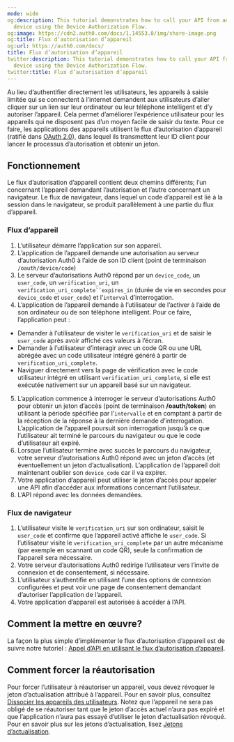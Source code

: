 ```yaml
---
mode: wide
og:description: This tutorial demonstrates how to call your API from an input-constrained
  device using the Device Authorization Flow.
og:image: https://cdn2.auth0.com/docs/1.14553.0/img/share-image.png
og:title: Flux d’autorisation d’appareil
og:url: https://auth0.com/docs/
title: Flux d’autorisation d’appareil
twitter:description: This tutorial demonstrates how to call your API from an input-constrained
  device using the Device Authorization Flow.
twitter:title: Flux d’autorisation d’appareil
---
```


Au lieu d’authentifier directement les utilisateurs, les appareils à saisie limitée qui se connectent à l’internet demandent aux utilisateurs d’aller cliquer sur un lien sur leur ordinateur ou leur téléphone intelligent et d’y autoriser l’appareil. Cela permet d’améliorer l’expérience utilisateur pour les appareils qui ne disposent pas d’un moyen facile de saisir du texte. Pour ce faire, les applications des appareils utilisent le flux d’autorisation d’appareil (ratifié dans [OAuth 2.0](https://tools.ietf.org/html/rfc8628)), dans lequel ils transmettent leur ID client pour lancer le processus d’autorisation et obtenir un jeton.

## Fonctionnement

Le flux d’autorisation d’appareil contient deux chemins différents; l’un concernant l’appareil demandant l’autorisation et l’autre concernant un navigateur. Le flux de navigateur, dans lequel un code d’appareil est lié à la session dans le navigateur, se produit parallèlement à une partie du flux d’appareil.

### Flux d’appareil

1. L’utilisateur démarre l’application sur son appareil.
2. L’application de l’appareil demande une autorisation au serveur d’autorisation Auth0 à l’aide de son ID client (point de terminaison `/oauth/device/code`)
3. Le serveur d’autorisations Auth0 répond par un `device_code`, un `user_code`, un `verification_uri`, un `verification_uri_complete``expires_in` (durée de vie en secondes pour `device_code` et `user_code`) et l’`interval` d’interrogation.
4. L’application de l’appareil demande à l’utilisateur de l’activer à l’aide de son ordinateur ou de son téléphone intelligent. Pour ce faire, l’application peut :

* Demander à l’utilisateur de visiter le `verification_uri` et de saisir le `user_code` après avoir affiché ces valeurs à l’écran.
* Demander à l’utilisateur d’interagir avec un code QR ou une URL abrégée avec un code utilisateur intégré généré à partir de `verification_uri_complete`.
* Naviguer directement vers la page de vérification avec le code utilisateur intégré en utilisant `verification_uri_complete`, si elle est exécutée nativement sur un appareil basé sur un navigateur.
5. L’application commence à interroger le serveur d’autorisations Auth0 pour obtenir un jeton d’accès (point de terminaison **/oauth/token**) en utilisant la période spécifiée par l’`intervalle` et en comptant à partir de la réception de la réponse à la dernière demande d’interrogation. L’application de l’appareil poursuit son interrogation jusqu’à ce que l’utilisateur ait terminé le parcours du navigateur ou que le code d’utilisateur ait expiré.
6. Lorsque l’utilisateur termine avec succès le parcours du navigateur, votre serveur d’autorisations Auth0 répond avec un jeton d’accès (et éventuellement un jeton d’actualisation). L’application de l’appareil doit maintenant oublier son `device_code` car il va expirer.
7. Votre application d’appareil peut utiliser le jeton d’accès pour appeler une API afin d’accéder aux informations concernant l’utilisateur.
8. L’API répond avec les données demandées.

### Flux de navigateur

1. L’utilisateur visite le `verification_uri` sur son ordinateur, saisit le `user_code` et confirme que l’appareil activé affiche le `user_code`. Si l’utilisateur visite le `verification_uri_complete` par un autre mécanisme (par exemple en scannant un code QR), seule la confirmation de l’appareil sera nécessaire.
2. Votre serveur d’autorisations Auth0 redirige l’utilisateur vers l’invite de connexion et de consentement, si nécessaire.
3. L’utilisateur s’authentifie en utilisant l’une des options de connexion configurées et peut voir une page de consentement demandant d’autoriser l’application de l’appareil.
4. Votre application d’appareil est autorisée à accéder à l’API.

## Comment la mettre en œuvre?

La façon la plus simple d’implémenter le flux d’autorisation d’appareil est de suivre notre tutoriel : [Appel d’API en utilisant le flux d’autorisation d’appareil](/login/flows/call-your-api-using-the-device-authorization-flow).

## Comment forcer la réautorisation

Pour forcer l’utilisateur à réautoriser un appareil, vous devez révoquer le jeton d’actualisation attribué à l’appareil. Pour en savoir plus, consultez [Dissocier les appareils des utilisateurs](/users/unlink-devices-from-users). Notez que l’appareil ne sera pas obligé de se réautoriser tant que le jeton d’accès actuel n’aura pas expiré et que l’application n’aura pas essayé d’utiliser le jeton d’actualisation révoqué. Pour en savoir plus sur les jetons d’actualisation, lisez [Jetons d’actualisation](/security/tokens/refresh-tokens).